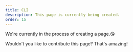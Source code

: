 ```yaml
---
title: CLI
description: This page is currently being created.
order: 15
---
```


We're currently in the process of creating a page.😘

Wouldn't you like to contribute this page? That's amazing!
